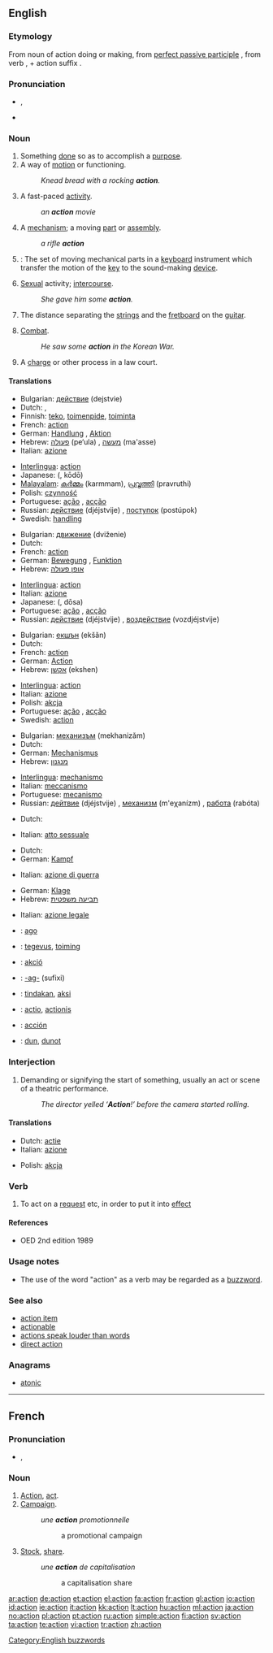 ==English==

===Etymology===
From {{L.}} noun of action {{term|actio}} doing or making, from [[perfect passive participle]] {{term|actus||deed|lang=la}}, from verb {{term|agere||do|lang=la}}, + action suffix {{term|-io|lang=la}}.

===Pronunciation===
*{{IPA|/ˈækʃən/}}, {{SAMPA|/"{kS@n/}}
*{{audio|en-us-action.ogg|Audio (US)}}
*:{{rhymes|ækʃən}}

===Noun===
{{en-noun}}

# Something [[done]] so as to accomplish a [[purpose]].
# A way of [[motion]] or functioning.
#: ''Knead bread with a rocking '''action'''.''
# A fast-paced [[activity]].
#: ''an '''action''' movie''
# A [[mechanism]]; a moving [[part]] or [[assembly]].
#: ''a rifle '''action'''''
# {{music}}: The set of moving mechanical parts in a [[keyboard]] instrument which transfer the motion of the [[key]] to the sound-making [[device]].
# {{slang}} [[sexual|Sexual]] activity; [[intercourse]].
#: ''She gave him some '''action'''.''
# The distance separating the [[strin]]gs and the [[fretboard]] on the [[guitar]].
# {{military}} [[combat|Combat]].
#: ''He saw some '''action''' in the Korean War.''
# {{law}} A [[charge]] or other process in a law court.

====Translations====
{{trans-top|something done so as to accomplish a purpose}}
*Bulgarian: [[действие#Bulgarian|действие]] (dejstvie) {{n}}
*Dutch: {{t-|nl|handeling}} {{f}}, {{t|nl|actie}} {{f}}
*Finnish: [[teko]], [[toimenpide]], [[toiminta]]
*French: [[#French|action]] {{f}}
*German: [[Handlung]] {{f}}, [[Aktion]] {{f}}
*Hebrew: [[פעולה]] (pe‘ula) {{f}}, [[מעשה]] (ma'asse) {{m}}
*Italian: [[azione]] {{f}}
{{trans-mid}}
*[[Interlingua]]: [[#Interlingua|action]]
*Japanese: {{JAchar|[[行動]]}} ({{JAchar|[[こうどう]]}}, kōdō)
*[[Malayalam]]: [[കര്‍മ്മം]] (karmmam), [[പ്രവൃത്തി]] (pravruthi)
*Polish: [[czynność]] {{f}}
*Portuguese: {{i|Brazil}} [[ação]] {{f}}, {{i|Portugal}} [[acção]] {{f}}
*Russian: [[действие#Russian|действие]] (djéjstvije) {{n}}, [[поступок]] (postúpok) {{m}}
*Swedish: [[handling]]
{{trans-bottom}}

{{trans-top|a way of motion or functioning}}
*Bulgarian: [[движение#Bulgarian|движение]] (dviženie) {{n}}
*Dutch: {{t+|nl|beweging}} {{f}}
*French: [[#French|action]] {{f}}
*German: [[Bewegung]] {{f}}, [[Funktion]] {{f}}
*Hebrew: [[אופן פעולה]] {{m}}
{{trans-mid}}
*[[Interlingua]]: [[#Interlingua|action]]
*Italian: [[azione]] {{f}}
*Japanese: {{JAchar|[[動作]]}} ({{JAchar|[[どうさ]]}}, dōsa)
*Portuguese: {{i|Brazil}} [[ação]] {{f}}, {{i|Portugal}} [[acção]] {{f}}
*Russian: [[действие#Russian|действие]] (djéjstvije) {{n}}, [[воздействие]] (vozdjéjstvije) {{n}}
{{trans-bottom}}

{{trans-top|a fast-paced activity}}
*Bulgarian: [[екшън]] (ekšǎn) {{m}}
*Dutch: {{t|nl|actie}} {{f}}
*French: [[#French|action]] {{f}}
*German: [[#German|Action]] {{f}}
*Hebrew: [[אקשן]] (ekshen)
{{trans-mid}}
*[[Interlingua]]: [[#Interlingua|action]]
*Italian: [[azione]] {{f}}
*Polish: [[akcja]] {{f}}
*Portuguese: {{i|Brazil}} [[ação]] {{f}}, {{i|Portugal}} [[acção]] {{f}}
*Swedish: [[#Swedish|action]]
{{trans-bottom}}

{{trans-top|a mechanism}}
*Bulgarian: [[механизъм]] (mekhanizǎm) {{m}}
*Dutch: {{t|nl|mechanisme}} {{n}}
*German: [[Mechanismus]] {{m}}
*Hebrew: [[מנגנון]] {{m}}
{{trans-mid}}
*[[Interlingua]]: [[mechanismo]]
*Italian: [[meccanismo]] {{m}}
*Portuguese: [[mecanismo]] {{m}}
*Russian: [[действие#Russian|дейтвие]] (djéjstvije) {{n}}, [[механизм]] (m'eχanízm) {{m}}, [[работа]] (rabóta) {{f}}
{{trans-bottom}}

{{trans-top|slang: Intercourse}}
*Dutch: {{t|nl|actie}} {{f}}
{{trans-mid}}
*Italian: [[atto sessuale]] {{m}}
{{trans-bottom}}

{{trans-top|military: combat}}
*Dutch: {{t|nl|actie}} {{f}}
*German: [[Kampf]] {{m}}
{{trans-mid}}
*Italian: [[azione di guerra]] {{f}}
{{trans-bottom}}

{{trans-top|law: A charge}}
*German: [[Klage]] {{f}}
*Hebrew: [[תביעה משפטית]] {{f}}
{{trans-mid}}
*Italian: [[azione legale]] {{f}}
{{trans-bottom}}

{{checktrans}}
{{trans-top|Translations to be categorized}}
*{{ttbc|Esperanto}}: [[ago#Esperanto|ago]]
*{{ttbc|Estonian}}: [[tegevus]], [[toiming]]
*{{ttbc|Hungarian}}: [[akció]]
*{{ttbc|Ido}}: [[-ag-]] (sufixi)
{{trans-mid}}
*{{ttbc|Indonesian}}: [[tindak]]an, [[aksi]]
*{{ttbc|Latin}}: [[actio]], [[actionis]]
*{{ttbc|Spanish}}: [[acción]] {{f}}
*{{ttbc|Volapük}}: [[dun#Volapük|dun]], [[dunot]]
{{trans-bottom}}

===Interjection===
{{en-intj}}

# Demanding or signifying the start of something, usually an act or scene of a theatric performance.
#: ''The director yelled ‘'''Action'''!’ before the camera started rolling.''

====Translations====
{{trans-top|signifying the start of something}}
*Dutch: [[actie]] {{f}}
*Italian: [[azione]] {{f}}
{{trans-mid}}
*Polish: [[akcja]]
{{trans-bottom}}

===Verb===
{{en-verb}}

# To act on a [[request]] etc, in order to put it into [[effect]]

====References====
*OED 2nd edition 1989

===Usage notes===
*The use of the word "action" as a verb may be regarded as a [[buzzword]].

===See also===
*[[action item]]
*[[actionable]] {{i|nonstandard}}
*[[actions speak louder than words]]
*[[direct action]]

===Anagrams===
*[[atonic]]

[[Category:English buzzwords]]

----

==French==

===Pronunciation===
*{{IPA|/ak.sjɔ̃/}}, {{SAMPA|/ak.sjO~/}}

===Noun===
{{fr-noun|f}}

# [[#English|Action]], [[act]].
# [[campaign|Campaign]].
#: ''une '''action''' promotionnelle''
#:: a promotional campaign
# [[stock|Stock]], [[share]].
#: ''une '''action''' de capitalisation''
#:: a capitalisation share

[[ar:action]]
[[de:action]]
[[et:action]]
[[el:action]]
[[fa:action]]
[[fr:action]]
[[gl:action]]
[[io:action]]
[[id:action]]
[[ie:action]]
[[it:action]]
[[kk:action]]
[[lt:action]]
[[hu:action]]
[[ml:action]]
[[ja:action]]
[[no:action]]
[[pl:action]]
[[pt:action]]
[[ru:action]]
[[simple:action]]
[[fi:action]]
[[sv:action]]
[[ta:action]]
[[te:action]]
[[vi:action]]
[[tr:action]]
[[zh:action]]